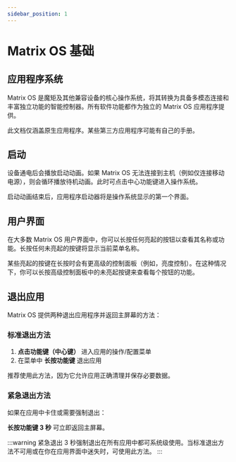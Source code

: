 ```yaml
---
sidebar_position: 1
---
```



# Matrix OS 基础

## 应用程序系统

Matrix OS 是魔矩及其他兼容设备的核心操作系统，将其转换为具备多模态连接和丰富独立功能的智能控制器。所有软件功能都作为独立的 Matrix OS 应用程序提供。

此文档仅涵盖原生应用程序。某些第三方应用程序可能有自己的手册。

## 启动

设备通电后会播放启动动画。如果 Matrix OS 无法连接到主机（例如仅连接移动电源），则会循环播放待机动画。此时可点击中心功能键进入操作系统。

启动动画结束后，<DocLink to="/docs/MatrixOS/ApplicationLauncher">应用程序启动器</DocLink>将是操作系统显示的第一个界面。

## 用户界面

在大多数 Matrix OS 用户界面中，你可以长按任何亮起的按钮以查看其名称或功能。长按任何未亮起的按键将显示当前菜单名称。

某些亮起的按键在长按时会有更高级的控制面板（例如，<DocLink to="/docs/MatrixOS/SystemSettings#亮度控制">亮度控制</DocLink>）。在这种情况下，你可以长按高级控制面板中的未亮起按键来查看每个按钮的功能。

## 退出应用

Matrix OS 提供两种退出应用程序并返回主屏幕的方法：

### 标准退出方法
1. **点击功能键（中心键）** 进入应用的操作/配置菜单
2. 在菜单中 **长按功能键** 退出应用

推荐使用此方法，因为它允许应用正确清理并保存必要数据。

### 紧急退出方法
如果在应用中卡住或需要强制退出：

**长按功能键 3 秒** 可立即返回主屏幕。

:::warning 紧急退出
3 秒强制退出在所有应用中都可系统级使用。当标准退出方法不可用或在你在应用界面中迷失时，可使用此方法。
:::
